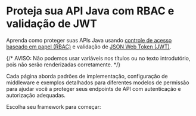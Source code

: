 
# Proteja sua API Java com RBAC e validação de JWT

Aprenda como proteger suas APIs Java usando [controle de acesso baseado em papel (RBAC)](/authorization/role-based-access-control) e validação de [JSON Web Token (JWT)](https://auth.wiki/jwt).

{/* AVISO: Não podemos usar variáveis nos títulos ou no texto introdutório, pois não serão renderizadas corretamente. */}

Cada página aborda padrões de implementação, configuração de middleware e exemplos detalhados para diferentes modelos de permissão para ajudar você a proteger seus endpoints de API com autenticação e autorização adequadas.

Escolha seu framework para começar:

<MiniGallery />
